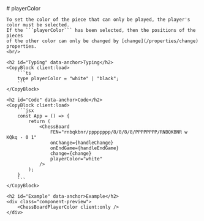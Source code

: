---
---

<LayoutDocs active="/properties/playerColor">
    # playerColor

    To set the color of the piece that can only be played, the player's color must be selected. 
    If the ```playerColor``` has been selected, then the positions of the pieces 
    of the other color can only be changed by [change](/properties/change) properties.
    <br/>

    <h2 id="Typing" data-anchor>Typing</h2>
    <CopyBlock client:load>
        ```ts
        type playerColor = "white" | "black";
        ```
    </CopyBlock>

    <h2 id="Code" data-anchor>Code</h2>
    <CopyBlock client:load>
        ```jsx
        const App = () => {
            return (
                <ChessBoard 
                    FEN="rnbqkbnr/pppppppp/8/8/8/8/PPPPPPPP/RNBQKBNR w KQkq - 0 1"
                    onChange={handleChange}
                    onEndGame={handleEndGame}
                    change={change}
                    playerColor="white"
                />
            );
        }
        ```
    </CopyBlock>

    <h2 id="Example" data-anchor>Example</h2>
    <div class="component-preview">
        <ChessBoardPlayerColor client:only />
    </div>
</LayoutDocs>

